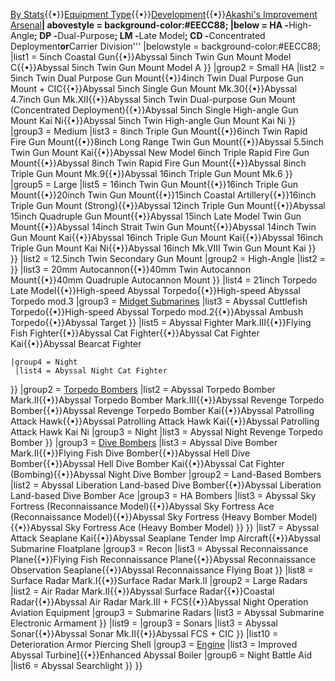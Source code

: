{{Navbox
<!--- |name = Template:Equipmentlist --->
|name = Enemyequipmentlist
| state = mw-collapsible mw-collapsed
|title = [[Equipment|Enemy Equipment List]]
|basestyle  = background-color:#eebb55;
|titlestyle = color:black;
|liststyle = border:0px none;padding-left:5px
|groupstyle =  color:black
|style = color:black; background-color:#FFFFFF; border:1px solid #1A5B70; width:100%;
|above = '''[[Equipment_List_(Image)|Gallery]]{{•}}[[Equipment_Ranking|By Stats]]{{•}}[[Glossary#Equipment|Equipment Type]]{{•}}[[Development]]{{•}}[[Akashi's_Improvement_Arsenal|Akashi's Improvement Arsenal]]'''
| abovestyle = background-color:#EECC88;
|below = HA - '''High-Angle'''; DP - '''Dual-Purpose'''; LM - '''Late Model'''; CD - '''Concentrated Deployment''' or '''Carrier Division'''
|belowstyle = background-color:#EECC88;
<!--- Main Guns category --->
|list1 = {{Navbox|child
 |name       = Main Guns
 |title      = [[List of Main Guns by stats|Main Guns]]
 |basestyle  = background-color:#EECC88;
|group1 = Small
|list1 = {{Navbox|child
  |evenodd = swap
  |basestyle  = background-color:#eeddbb;
  |list1 = 5inch Single Gun Mount{{•}}5inch Twin Gun Mount{{•}}5inch Coastal Gun{{•}}Abyssal 5inch Twin Gun Mount Model C{{•}}Abyssal 5inch Twin Gun Mount Model A
}}
<!--- Small HA Guns --->
|group2 = Small HA
|list2 = {{Navbox|child
  |evenodd = swap
  |basestyle  = background-color:#eeddbb;
<!---  |group1 = IJN --->
  |list1 = 3inch Single High-angle Gun Mount{{•}}5inch Twin Dual Purpose Gun Mount{{•}}4inch Twin Dual Purpose Gun Mount + CIC{{•}}Abyssal 5inch Single Gun Mount Mk.30{{•}}Abyssal 4.7inch Gun Mk.XII{{•}}Abyssal 5inch Twin Dual-purpose Gun Mount (Concentrated Deployment){{•}}Abyssal 5inch Single High-angle Gun Mount Kai Ni{{•}}Abyssal 5inch Twin High-angle Gun Mount Kai Ni
}}
<!--- Medium Guns --->
|group3 = Medium
|list3 = {{Navbox|child
  |evenodd = swap
  |basestyle  = background-color:#eeddbb;
  |list1 = 5inch Single Anti-Aircraft Gun Mount{{•}}8inch Triple Gun Mount{{•}}6inch Twin Rapid Fire Gun Mount{{•}}8inch Long Range Twin Gun Mount{{•}}Abyssal 5.5inch Twin Gun Mount Kai{{•}}Abyssal New Model 6inch Triple Rapid Fire Gun Mount{{•}}Abyssal 8inch Twin Rapid Fire Gun Mount{{•}}Abyssal 8inch Triple Gun Mount Mk.9{{•}}Abyssal 16inch Triple Gun Mount Mk.6
}}
<!--- Medium HA Guns --->
<!--- |group4 = Medium HA--->
<!--- |list4 = [[5inch Twin Dual-purpose Gun Mount (Concentrated Deployment)|5inch Twin DP Gun Mount (CD)]]--->
<!--- Large Guns --->
|group5 = Large
|list5 = {{Navbox|child
  |evenodd = swap
  |basestyle  = background-color:#eeddbb;
  |list1 = 14inch Twin Gun Mount{{•}}16inch Twin Gun Mount{{•}}16inch Triple Gun Mount{{•}}20inch Twin Gun Mount{{•}}15inch Coastal Artillery{{•}}16inch Triple Gun Mount (Strong){{•}}Abyssal 12inch Triple Gun Mount{{•}}Abyssal 15inch Quadruple Gun Mount{{•}}Abyssal 15inch Late Model Twin Gun Mount{{•}}Abyssal 14inch Strait Twin Gun Mount{{•}}Abyssal 14inch Twin Gun Mount Kai{{•}}Abyssal 16inch Triple Gun Mount Kai{{•}}Abyssal 16inch Triple Gun Mount Kai Ni{{•}}Abyssal 16inch Mk.VIII Twin Gun Mount Kai
}}
}}
<!--- Secondary Guns category --->
|list2 = {{Navbox|child
 |name       = Secondary Guns
 |title      = [[List_of_Secondary_Guns_by_stats|Secondary Guns]]
 |basestyle  = background-color:#EECC88;
<!--- Surface guns --->
|group1 = Surface
|list1 = 6inch Single Gun Mount{{•}}12.5inch Twin Secondary Gun Mount
<!--- Secondary HA Guns --->
|group2 = High-Angle
|list2 = {{Navbox|child
  |evenodd = swap
  |basestyle  = background-color:#eeddbb;
<!---  |group1 = IJN --->
  |list1 = 5inch Single Anti-Aircraft Gun Mount
}}
}}
<!--- Anti-Air category --->
<!--- I'm combining AA guns with their AAFDs so that AAFDs aren't too lonely alone, you see --->
|list3 = {{Navbox|child
 |name       = Anti-Air
 |title      = Anti-Air
 |basestyle  = background-color:#EECC88;
<!--- AA guns --->
|group1 = [[List of Anti-Air Guns by stats|Anti-Air Guns]]
|list1 = 12.7mm Machine Gun{{•}}20mm Autocannon{{•}}40mm Twin Autocannon Mount{{•}}40mm Quadruple Autocannon Mount
<!--- AAFDs --->
<!---|group2 = [[List_of_Anti-Aircraft_Fire_Directors_by_stats|Anti-Aircraft Fire Directors]]--->
<!---|list2 = [[Type 91 Anti-Aircraft Fire Director|Type 91 AAFD]]{{•}}[[Type 94 Anti-Aircraft Fire Director|Type 94 AAFD]]--->
}}
<!--- Torpedo category --->
|list4 = {{Navbox|child
 |name       = Torpedo Weapon
 |title      = [[List_of_Torpedoes_by_stats|Torpedo Weapon]]
 |basestyle  = background-color:#EECC88;
<!--- Surface --->
|group1 = Surface
|list1 = 21inch Torpedo Early Model{{•}}21inch Torpedo Late Model{{•}}High-speed Abyssal Torpedo{{•}}High-speed Abyssal Torpedo mod.3
<!--- Submarine --->
<!--- |group2 = Submarine --->
<!--- |list2 = [[Late Model Bow Torpedo Mount (6 Tubes)]] --->
<!--- Kouhyouteki goes here since, well, torpedo weapon :) --->
|group3 = [[:Category:Midget Submarine|Midget Submarines]]
|list3 = Abyssal Cuttlefish Torpedo{{•}}High-speed Abyssal Torpedo mod.2{{•}}Abyssal Ambush Torpedo{{•}}Abyssal Target
}}
<!--- Carrier-based Aircraft --->
|list5 = {{Navbox|child
 |name       = Carrier-Based Aircraft
 |title      = Carrier-Based Aircraft
 |basestyle  = background-color:#EECC88;
<!--- Fighters --->
|group1 = [[List_of_Fighters_by_stats|Fighters]]
|list1 = {{Navbox|child
  |evenodd = swap
  |basestyle  = background-color:#eeddbb;
  |list1 = Abyssal Fighter{{•}}Abyssal Fighter Mark.II{{•}}Abyssal Fighter Mark.III{{•}}Flying Fish Fighter{{•}}Abyssal Cat Fighter{{•}}Abyssal Cat Fighter Kai{{•}}Abyssal Bearcat Fighter
<!--- Yasen Fighters may go here? --->
 |group4 = Night
  |list4 = Abyssal Night Cat Fighter
}}
<!--- Torpedo Bombers --->
|group2 = [[List_of_Torpedo_Bombers_by_stats|Torpedo Bombers]]
|list2 = {{Navbox|child
  |evenodd = swap
  |basestyle  = background-color:#eeddbb;
<!---   |group1 = IJN--->
  |list1 = Abyssal Torpedo Bomber{{•}}Abyssal Torpedo Bomber Mark.II{{•}}Abyssal Torpedo Bomber Mark.III{{•}}Abyssal Revenge Torpedo Bomber{{•}}Abyssal Revenge Torpedo Bomber Kai{{•}}Abyssal Patrolling Attack Hawk{{•}}Abyssal Patrolling Attack Hawk Kai{{•}}Abyssal Patrolling Attack Hawk Kai Ni
|group3 = Night
|list3 = Abyssal Night Revenge Torpedo Bomber
}}
<!--- Dive Bombers --->
|group3 = [[List of Dive Bombers by stats|Dive Bombers]]
|list3 = {{Navbox|child
  |evenodd = swap
  |basestyle  = background-color:#eeddbb;
<!---  |group1 = IJN--->
  |list1 = Abyssal Dive Bomber{{•}}Abyssal Dive Bomber Mark.II{{•}}Flying Fish Dive Bomber{{•}}Abyssal Hell Dive Bomber{{•}}Abyssal Hell Dive Bomber Kai{{•}}Abyssal Cat Fighter (Bombing){{•}}Abyssal Night Dive Bomber
|group2 = Land-Based Bombers
|list2 = Abyssal Liberation Land-based Dive Bomber{{•}}Abyssal Liberation Land-based Dive Bomber Ace
|group3 = HA Bombers
|list3 = Abyssal Sky Fortress (Reconnaissance Model){{•}}Abyssal Sky Fortress Ace (Reconnaissance Model){{•}}Abyssal Sky Fortress (Heavy Bomber Model){{•}}Abyssal Sky Fortress Ace (Heavy Bomber Model)
}}
<!--- Recon --->
<!---|group4 = Recon--->
<!---|list4 = [[Saiun]]--->
}}
<!--- Seaplanes category --->
|list7 = {{Navbox|child
 |name       = Seaplanes
 |title      = [[List of Seaplanes by stats|Seaplanes]]
 |basestyle  = background-color:#EECC88;
<!---|group1 = Fighter--->
<!---|list1 = [[Type 2 Seaplane Fighter Kai|Type 2 Kai]]--->
|group2 = Bomber/Multirole
|list2 = Abyssal Attack Seaplane{{•}}Abyssal Attack Seaplane Kai{{•}}Abyssal Seaplane Tender Imp Aircraft{{•}}Abyssal Submarine Floatplane
|group3 = Recon
|list3 = Abyssal Reconnaissance Plane{{•}}Flying Fish Reconnaissance Plane{{•}}Abyssal Reconnaissance Observation Seaplane{{•}}Abyssal Reconnaissance Flying Boat
<!---|group4 = Flying Boats --->
<!---|list4 = [[Type 2 Flying Boat]] --->
}}
<!--- Radars category --->
|list8 = {{Navbox|child
 |name       = Radars
 |title      = [[List_of_Radars_by_stats|Radar]]
 |basestyle  = background-color:#EECC88;
|group1 = Small Radars
|list1 = Air Radar Mark.I{{•}}Surface Radar Mark.I{{•}}Surface Radar Mark.II
|group2 = Large Radars
|list2 = Air Radar Mark.II{{•}}Abyssal Surface Radar{{•}}Coastal Radar{{•}}Abyssal Air Radar Mark.III + FCS{{•}}Abyssal Night Operation Aviation Equipment
|group3 = Submarine Radars
|list3 = Abyssal Submarine Electronic Armament
}}
<!--- ASW Equip, all of it! --->
|list9 = {{Navbox|child
 |name       = Radars
 |title      = [[List_of_Anti-Submarine_Equipment_by_stats|Anti-Submarine Warfare]]
 |basestyle  = background-color:#EECC88;
|group1 = Depth Charge Projectors
|list1 = {{Navbox|child
  |evenodd = swap
  |basestyle  = background-color:#eeddbb;
  |list1 = Abyssal Depth Charge Projector{{•}}Abyssal Depth Charge Projector Mk.II
}}
|group3 = Sonars
|list3 = Abyssal Sonar{{•}}Abyssal Sonar Mk.II{{•}}Abyssal FCS + CIC
}}
<!--- Random stuff --->
|list10 = {{Navbox|child
 |name       = Radars
 |title      = Miscellaneous
 |basestyle  = background-color:#EECC88;
|group2 = [[List of Shells by stats|Shells]]
|list2 = Anti-Air Dispersal Shell{{•}}Deterioration Armor Piercing Shell
|group3 = [[List of Engine|Engine]]
|list3 = Improved Abyssal Turbine]{{•}}Enhanced Abyssal Boiler
|group6 = Night Battle Aid
|list6 = Abyssal Searchlight
}}
}}